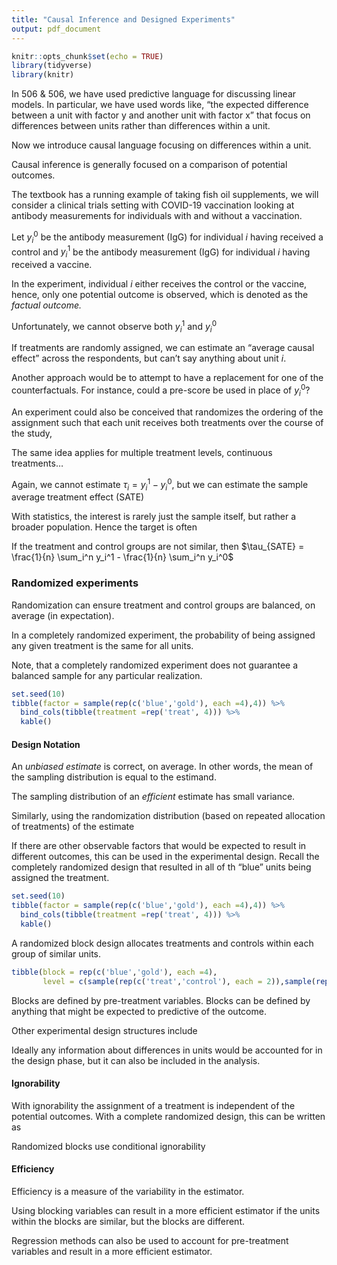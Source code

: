 ```yaml
---
title: "Causal Inference and Designed Experiments"
output: pdf_document
---
```


```r
knitr::opts_chunk$set(echo = TRUE)
library(tidyverse)
library(knitr)
```

In 506 & 506, we have used predictive language for discussing linear models. In particular, we have used words like, "the expected difference between a unit with factor y and another unit with factor x" that focus on differences between units rather than differences within a unit.

\vfill

Now we introduce causal language focusing on differences within a unit. 


\vfill

Causal inference is generally focused on a comparison of potential outcomes. 


\vfill

The textbook has a running example of taking fish oil supplements, we will consider a clinical trials setting with COVID-19 vaccination looking at antibody measurements for individuals with and without a vaccination.

\vfill

Let $y_i^0$ be the antibody measurement (IgG) for individual $i$ having received a control and $y_i^1$ be the antibody measurement (IgG) for individual $i$ having received a vaccine.


\vfill

In the experiment, individual $i$ either receives the control or the vaccine, hence, only one potential outcome is observed, which is denoted as the _factual outcome._ 

\vfill



\vfill

\newpage

Unfortunately, we cannot observe both $y_i^1$ and $y_i^0$


\vfill

If treatments are randomly assigned, we can estimate an "average causal effect" across the respondents, but can't say anything about unit $i$.

\vfill

Another approach would be to attempt to have a replacement for one of the counterfactuals. For instance, could a pre-score be used in place of $y_i^0$? 


\vfill

An experiment could also be conceived that randomizes the ordering of the assignment such that each unit receives both treatments over the course of the study, 

\vfill

The same idea applies for multiple treatment levels, continuous treatments...

\vfill

Again, we cannot estimate $\tau_i = y_i^1 - y_i^0$, but we can estimate the sample average treatment effect (SATE)



\vfill



\vfill

With statistics, the interest is rarely just the sample itself, but rather a broader population. Hence the target is often



\newpage

If the treatment and control groups are not similar, then $\tau_{SATE} = \frac{1}{n} \sum_i^n y_i^1 -  \frac{1}{n} \sum_i^n y_i^0$

\vfill

### Randomized experiments

Randomization can ensure treatment and control groups are balanced, on average (in expectation).

\vfill

In a completely randomized experiment, the probability of being assigned any given treatment is the same for all units.

\vfill

Note, that a completely randomized experiment does not guarantee a balanced sample for any particular realization.

```r
set.seed(10)
tibble(factor = sample(rep(c('blue','gold'), each =4),4)) %>% 
  bind_cols(tibble(treatment =rep('treat', 4))) %>%
  kable()
```

\vfill

#### Design Notation

An _unbiased estimate_ is correct, on average. In other words, the mean of the sampling distribution is equal to the estimand. 

\vfill

The sampling distribution of an _efficient_ estimate has small variance.

\vfill

Similarly, using the randomization distribution (based on repeated allocation of treatments) of the estimate 

\vfill

\newpage

If there are other observable factors that would be expected to result in different outcomes, this can be used in the experimental design. Recall the completely randomized design that resulted in all of th "blue" units being assigned the treatment.

```r
set.seed(10)
tibble(factor = sample(rep(c('blue','gold'), each =4),4)) %>% 
  bind_cols(tibble(treatment =rep('treat', 4))) %>%
  kable()
```

\vfill

A randomized block design allocates treatments and controls within each group of similar units.

```r
tibble(block = rep(c('blue','gold'), each =4), 
       level = c(sample(rep(c('treat','control'), each = 2)),sample(rep(c('treat','control'), each = 2)))) %>% kable()
```

\vfill



\vfill

Blocks are defined by pre-treatment variables. Blocks can be defined by anything that might be expected to predictive of the outcome.

\vfill

Other experimental design structures include

\vfill


\vfill



\vfill

Ideally any information about differences in units would be accounted for in the design phase, but it can also be included in the analysis.

\newpage

#### Ignorability

With ignorability the assignment of a treatment is independent of the potential outcomes. With a complete randomized design, this can be written as 


\vfill


\vfill

Randomized blocks use conditional ignorability




\vfill

#### Efficiency

Efficiency is a measure of the variability in the estimator.

\vfill

Using blocking variables can result in a more efficient estimator if the units within the blocks are similar, but the blocks are different.

\vfill

Regression methods can also be used to account for pre-treatment variables and result in a more efficient estimator.
